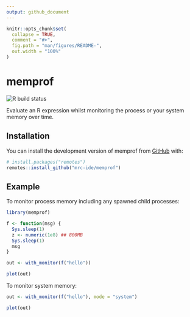 ```yaml
---
output: github_document
---
```


<!-- README.md is generated from README.Rmd. Please edit that file -->

```r
knitr::opts_chunk$set(
  collapse = TRUE,
  comment = "#>",
  fig.path = "man/figures/README-",
  out.width = "100%"
)
```

# memprof

<!-- badges: start -->
![R build status](https://github.com/mrc-ide/memprof/actions/workflows/R-CMD-check.yaml/badge.svg)
<!-- badges: end -->

Evaluate an R expression whilst monitoring the process or your system memory over time.

## Installation

You can install the development version of memprof from [GitHub](https://github.com/) with:

``` r
# install.packages("remotes")
remotes::install_github("mrc-ide/memprof")
```

## Example

To monitor process memory including any spawned child processes:

```r
library(memprof)

f <- function(msg) {
  Sys.sleep(1)
  z <- numeric(1e8) ## 800MB
  Sys.sleep(1)
  msg
}

out <- with_monitor(f("hello"))
```

```r
plot(out)
```


To monitor system memory:

```r
out <- with_monitor(f("hello"), mode = "system")
```

```r
plot(out)
```
